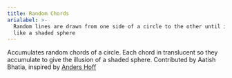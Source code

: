 ```yaml
---
title: Random Chords
arialabel: >-
  Random lines are drawn from one side of a circle to the other until it looks
  like a shaded sphere
---
```



Accumulates random chords of a circle. Each chord in translucent
so they accumulate to give the illusion of a shaded sphere.
Contributed by Aatish Bhatia, inspired by <a href="http://inconvergent.net/">Anders Hoff</a>
